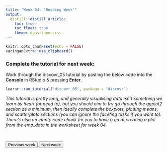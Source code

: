 ```yaml
---
title: "Week 04: 'Reading Week'"
output:
  distill::distill_article:
    toc: true
    toc_float: true
    theme: dans-theme.css
---
```


```r
knitr::opts_chunk$set(echo = FALSE)
xaringanExtra::use_clipboard()
```


### Complete the tutorial for next week: 

:::ojtask

Work through the discovr_05 tutorial by pasting the below code into the **Console** in RStudio & pressing **Enter**.

```r

learnr::run_tutorial("discovr_05", package = "discovr")

```

:::

*This tutorial is pretty long, and generally visualising data isn't something we learn by heart (or need to), but you should aim to try go through the ggplot2 section as a minimum, then ideally complete the boxplots, plotting means, and scatterplots sections (you can ignore the faceting tasks if you want to). There's also an empty code chunk for you to have a go at creating a plot from the emp_data in the worksheet for week 04.*

<br>

<div class="button-box col-lg-12">

<a href="https://fundrmentals.netlify.app/week_03.html">
<button class="button3">Previous week</button>
</a>
<a href="https://fundrmentals.netlify.app/week_05.html">
<button class="button4">Next week</button>
</a>

</div>

<br>

